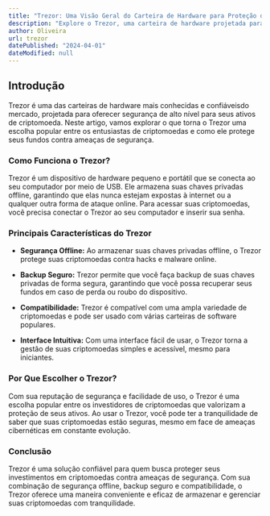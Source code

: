 ```yaml
---
title: "Trezor: Uma Visão Geral do Carteira de Hardware para Proteção de Criptomoedas"
description: "Explore o Trezor, uma carteira de hardware projetada para proteger suas criptomoedas contra ameaças de segurança."
author: Oliveira
url: trezor
datePublished: "2024-04-01"
dateModified: null
---
```


## Introdução

Trezor é uma das carteiras de hardware mais conhecidas e confiáveis ​​do mercado, projetada para oferecer segurança de alto nível para seus ativos de criptomoeda. Neste artigo, vamos explorar o que torna o Trezor uma escolha popular entre os entusiastas de criptomoedas e como ele protege seus fundos contra ameaças de segurança.

### Como Funciona o Trezor?

Trezor é um dispositivo de hardware pequeno e portátil que se conecta ao seu computador por meio de USB. Ele armazena suas chaves privadas offline, garantindo que elas nunca estejam expostas à internet ou a qualquer outra forma de ataque online. Para acessar suas criptomoedas, você precisa conectar o Trezor ao seu computador e inserir sua senha.

### Principais Características do Trezor

- **Segurança Offline:** Ao armazenar suas chaves privadas offline, o Trezor protege suas criptomoedas contra hacks e malware online.

- **Backup Seguro:** Trezor permite que você faça backup de suas chaves privadas de forma segura, garantindo que você possa recuperar seus fundos em caso de perda ou roubo do dispositivo.

- **Compatibilidade:** Trezor é compatível com uma ampla variedade de criptomoedas e pode ser usado com várias carteiras de software populares.

- **Interface Intuitiva:** Com uma interface fácil de usar, o Trezor torna a gestão de suas criptomoedas simples e acessível, mesmo para iniciantes.

### Por Que Escolher o Trezor?

Com sua reputação de segurança e facilidade de uso, o Trezor é uma escolha popular entre os investidores de criptomoedas que valorizam a proteção de seus ativos. Ao usar o Trezor, você pode ter a tranquilidade de saber que suas criptomoedas estão seguras, mesmo em face de ameaças cibernéticas em constante evolução.

### Conclusão

Trezor é uma solução confiável para quem busca proteger seus investimentos em criptomoedas contra ameaças de segurança. Com sua combinação de segurança offline, backup seguro e compatibilidade, o Trezor oferece uma maneira conveniente e eficaz de armazenar e gerenciar suas criptomoedas com tranquilidade.
